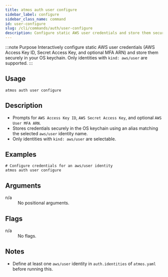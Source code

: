 ```yaml
---
title: atmos auth user configure
sidebar_label: configure
sidebar_class_name: command
id: user-configure
slug: /cli/commands/auth/user-configure
description: Configure static AWS user credentials and store them securely in your system keychain.
---
```


:::note Purpose
Interactively configure static AWS user credentials (AWS Access Key ID, Secret Access Key, and optional MFA ARN) and store them securely in your OS keychain. Only identities with `kind: aws/user` are supported.
:::

<Screengrab title="atmos auth user configure --help" slug="atmos-auth-user-configure--help" />

## Usage

```shell
atmos auth user configure
```

## Description

- Prompts for `AWS Access Key ID`, `AWS Secret Access Key`, and optional `AWS User MFA ARN`.
- Stores credentials securely in the OS keychain using an alias matching the selected `aws/user` identity name.
- Only identities with `kind: aws/user` are selectable.

## Examples

```shell
# Configure credentials for an aws/user identity
atmos auth user configure
```

## Arguments

<dl>
  <dt>n/a</dt>
  <dd>No positional arguments.</dd>
  
</dl>

## Flags

<dl>
  <dt>n/a</dt>
  <dd>No flags.</dd>
</dl>

## Notes

- Define at least one `aws/user` identity in `auth.identities` of `atmos.yaml` before running this.

